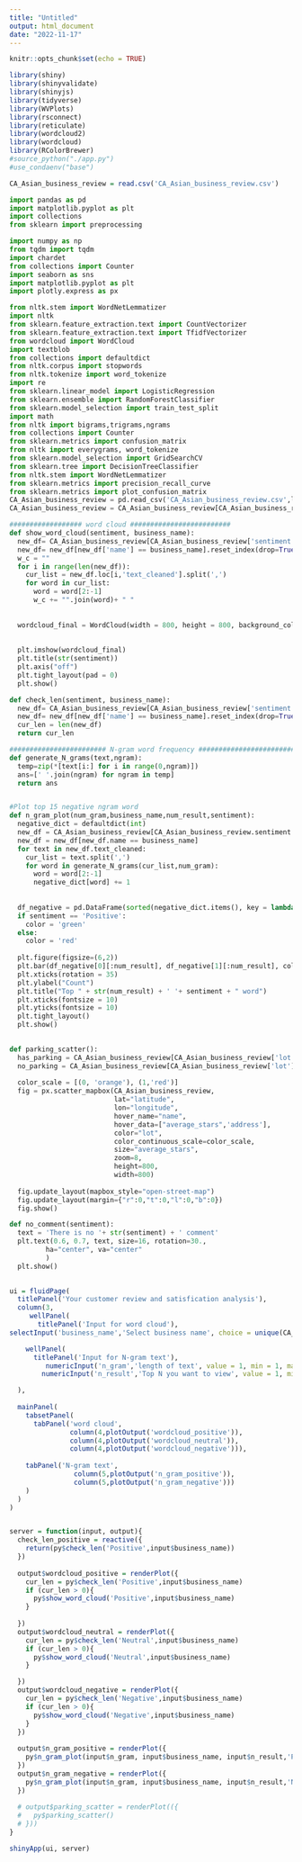 ---
title: "Untitled"
output: html_document
date: "2022-11-17"
---

```{r setup, include=FALSE}
knitr::opts_chunk$set(echo = TRUE)
```



```{r}
library(shiny)
library(shinyvalidate)
library(shinyjs)
library(tidyverse)
library(WVPlots)
library(rsconnect)
library(reticulate)
library(wordcloud2)
library(wordcloud)
library(RColorBrewer)
#source_python("./app.py")
#use_condaenv("base")

CA_Asian_business_review = read.csv('CA_Asian_business_review.csv')
```


```{python}
import pandas as pd
import matplotlib.pyplot as plt
import collections
from sklearn import preprocessing

import numpy as np
from tqdm import tqdm
import chardet
from collections import Counter
import seaborn as sns
import matplotlib.pyplot as plt
import plotly.express as px

from nltk.stem import WordNetLemmatizer
import nltk
from sklearn.feature_extraction.text import CountVectorizer
from sklearn.feature_extraction.text import TfidfVectorizer
from wordcloud import WordCloud
import textblob
from collections import defaultdict
from nltk.corpus import stopwords
from nltk.tokenize import word_tokenize
import re
from sklearn.linear_model import LogisticRegression
from sklearn.ensemble import RandomForestClassifier
from sklearn.model_selection import train_test_split
import math
from nltk import bigrams,trigrams,ngrams
from collections import Counter
from sklearn.metrics import confusion_matrix
from nltk import everygrams, word_tokenize
from sklearn.model_selection import GridSearchCV
from sklearn.tree import DecisionTreeClassifier
from nltk.stem import WordNetLemmatizer
from sklearn.metrics import precision_recall_curve
from sklearn.metrics import plot_confusion_matrix
CA_Asian_business_review = pd.read_csv('CA_Asian_business_review.csv',low_memory=False)
CA_Asian_business_review = CA_Asian_business_review[CA_Asian_business_review['is_open'] != 0].reset_index(drop = True)
```




```{python}
################## word cloud #########################
def show_word_cloud(sentiment, business_name):
  new_df= CA_Asian_business_review[CA_Asian_business_review['sentiment'] == sentiment].reset_index(drop=True)
  new_df= new_df[new_df['name'] == business_name].reset_index(drop=True)
  w_c = ""
  for i in range(len(new_df)):
    cur_list = new_df.loc[i,'text_cleaned'].split(',')
    for word in cur_list:
      word = word[2:-1]
      w_c += "".join(word)+ " "
  
  
  wordcloud_final = WordCloud(width = 800, height = 800, background_color ='white',min_font_size = 10, collocation_threshold = 3, min_word_length=3).generate(w_c)
  
  
  plt.imshow(wordcloud_final)
  plt.title(str(sentiment))
  plt.axis("off")
  plt.tight_layout(pad = 0)
  plt.show()
```




```{python}

def check_len(sentiment, business_name):
  new_df= CA_Asian_business_review[CA_Asian_business_review['sentiment'] == sentiment].reset_index(drop=True)
  new_df= new_df[new_df['name'] == business_name].reset_index(drop=True)
  cur_len = len(new_df)
  return cur_len


```







```{python}
######################## N-gram word frequency ##########################
def generate_N_grams(text,ngram):
  temp=zip(*[text[i:] for i in range(0,ngram)])
  ans=[' '.join(ngram) for ngram in temp]
  return ans


#Plot top 15 negative ngram word
def n_gram_plot(num_gram,business_name,num_result,sentiment):
  negative_dict = defaultdict(int)
  new_df = CA_Asian_business_review[CA_Asian_business_review.sentiment == sentiment]
  new_df = new_df[new_df.name == business_name]
  for text in new_df.text_cleaned:
    cur_list = text.split(',')
    for word in generate_N_grams(cur_list,num_gram):
      word = word[2:-1]
      negative_dict[word] += 1
          
          
  df_negative = pd.DataFrame(sorted(negative_dict.items(), key = lambda x : x[1], reverse= True))
  if sentiment == 'Positive':
    color = 'green'
  else:
    color = 'red'
    
  plt.figure(figsize=(6,2))
  plt.bar(df_negative[0][:num_result], df_negative[1][:num_result], color = color, width = 0.3)
  plt.xticks(rotation = 35)
  plt.ylabel("Count")
  plt.title("Top " + str(num_result) + ' '+ sentiment + " word")
  plt.xticks(fontsize = 10)
  plt.yticks(fontsize = 10)
  plt.tight_layout()
  plt.show()
  

```




```{python}
def parking_scatter():
  has_parking = CA_Asian_business_review[CA_Asian_business_review['lot'] == True]
  no_parking = CA_Asian_business_review[CA_Asian_business_review['lot'] == False]
  
  color_scale = [(0, 'orange'), (1,'red')]
  fig = px.scatter_mapbox(CA_Asian_business_review, 
                          lat="latitude", 
                          lon="longitude", 
                          hover_name="name", 
                          hover_data=["average_stars",'address'],
                          color="lot",
                          color_continuous_scale=color_scale,
                          size="average_stars",
                          zoom=8, 
                          height=800,
                          width=800)
  
  fig.update_layout(mapbox_style="open-street-map")
  fig.update_layout(margin={"r":0,"t":0,"l":0,"b":0})
  fig.show()
```




```{python}
def no_comment(sentiment):
  text = 'There is no '+ str(sentiment) + ' comment' 
  plt.text(0.6, 0.7, text, size=16, rotation=30.,
         ha="center", va="center"
         )
  plt.show()
         
```




```{r}
ui = fluidPage(
  titlePanel('Your customer review and satisfication analysis'),
  column(3,
     wellPanel(
       titlePanel('Input for word cloud'),
selectInput('business_name','Select business name', choice = unique(CA_Asian_business_review$name))),

    wellPanel(
      titlePanel('Input for N-gram text'),
         numericInput('n_gram','length of text', value = 1, min = 1, max = 10),
        numericInput('n_result','Top N you want to view', value = 1, min = 1, max = 100))

  ),
  
  mainPanel(
    tabsetPanel(
      tabPanel('word cloud', 
               column(4,plotOutput('wordcloud_positive')), 
               column(4,plotOutput('wordcloud_neutral')),
               column(4,plotOutput('wordcloud_negative'))),
      
    tabPanel('N-gram text',
                column(5,plotOutput('n_gram_positive')),
                column(5,plotOutput('n_gram_negative')))
    )
  )
)


server = function(input, output){
  check_len_positive = reactive({
    return(py$check_len('Positive',input$business_name))
  })
  
  output$wordcloud_positive = renderPlot({
    cur_len = py$check_len('Positive',input$business_name)
    if (cur_len > 0){
      py$show_word_cloud('Positive',input$business_name)
    }
    
  })
  output$wordcloud_neutral = renderPlot({
    cur_len = py$check_len('Neutral',input$business_name)
    if (cur_len > 0){
      py$show_word_cloud('Neutral',input$business_name)
    }

  })
  output$wordcloud_negative = renderPlot({
    cur_len = py$check_len('Negative',input$business_name)
    if (cur_len > 0){
      py$show_word_cloud('Negative',input$business_name)
    }
  })
  
  output$n_gram_positive = renderPlot({
    py$n_gram_plot(input$n_gram, input$business_name, input$n_result,'Positive')
  })
  output$n_gram_negative = renderPlot({
    py$n_gram_plot(input$n_gram, input$business_name, input$n_result,'Negative')
  })
  
  # output$parking_scatter = renderPlot(({
  #   py$parking_scatter()
  # }))
}

shinyApp(ui, server)
```





















